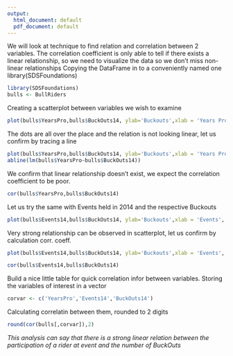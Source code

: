 ---
output:
  html_document: default
  pdf_document: default
---
We will look at technique to find relation and correlation between 2 variables. 
The correlation coefficient is only able to tell if there exists a linear relationship,
so we need to visualize the data so we don't miss non-linear relationships 
Copying the DataFrame in to a conveniently named one
library(SDSFoundations)
```{r}
library(SDSFoundations)
bulls <- BullRiders
```
Creating a scatterplot between variables we wish to examine
```{r}
plot(bulls$YearsPro,bulls$BuckOuts14, ylab='Buckouts',xlab = 'Years Pro', main= 'Years Vs Buckouts')
```
The dots are all over the place and the relation is not looking linear, let us confirm by tracing a line
```{r}
plot(bulls$YearsPro,bulls$BuckOuts14, ylab='Buckouts',xlab = 'Years Pro', main= 'Years Vs Buckouts')+
abline(lm(bulls$YearsPro~bulls$BuckOuts14))
```
We confirm that linear relationship doesn't exist, we expect the correlation coefficient to be poor.
```{r}
cor(bulls$YearsPro,bulls$BuckOuts14)
```
Let us try the same with Events held in 2014 and the respective Buckouts

```{r}
plot(bulls$Events14,bulls$BuckOuts14, ylab='Buckouts',xlab = 'Events', main= 'Events Vs Buckouts')
```
Very strong relationship can be observed in scatterplot, let us confirm by calculation corr. coeff.
```{r}
plot(bulls$Events14,bulls$BuckOuts14, ylab='Buckouts',xlab = 'Events', main= 'Events Vs Buckouts')+abline(lm(bulls$BuckOuts14~bulls$Events14))
```
```{r}
cor(bulls$Events14,bulls$BuckOuts14)
```
Build a nice little table for quick correlation infor between variables. Storing the variables of interest in a vector
```{r}
corvar <- c('YearsPro','Events14','BuckOuts14')
```
Calculating correlatin between them, rounded to 2 digits
```{r}
round(cor(bulls[,corvar]),2)
```

*This analysis can say that there is a strong linear relation between the participation of a rider at event and the number of BuckOuts*
